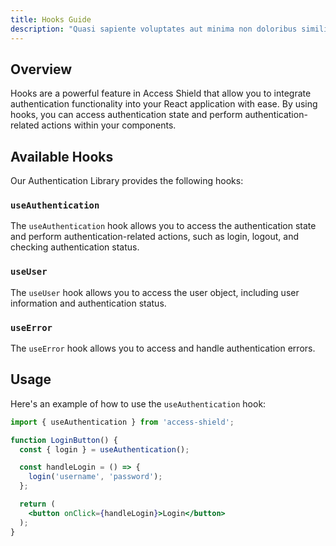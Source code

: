 ```yaml
---
title: Hooks Guide
description: "Quasi sapiente voluptates aut minima non doloribus similique quisquam. In quo expedita ipsum nostrum corrupti incidunt. Et aut eligendi ea perferendis."
---
```


## Overview

Hooks are a powerful feature in Access Shield that allow you to integrate authentication functionality into your React application with ease. By using hooks, you can access authentication state and perform authentication-related actions within your components.

## Available Hooks

Our Authentication Library provides the following hooks:

### `useAuthentication`

The `useAuthentication` hook allows you to access the authentication state and perform authentication-related actions, such as login, logout, and checking authentication status.

### `useUser`

The `useUser` hook allows you to access the user object, including user information and authentication status.

### `useError`

The `useError` hook allows you to access and handle authentication errors.

## Usage

Here's an example of how to use the `useAuthentication` hook:

<div class="max-w-sm md:max-w-2xl" >

```jsx
import { useAuthentication } from 'access-shield';

function LoginButton() {
  const { login } = useAuthentication();

  const handleLogin = () => {
    login('username', 'password');
  };

  return (
    <button onClick={handleLogin}>Login</button>
  );
}
```
</div>
